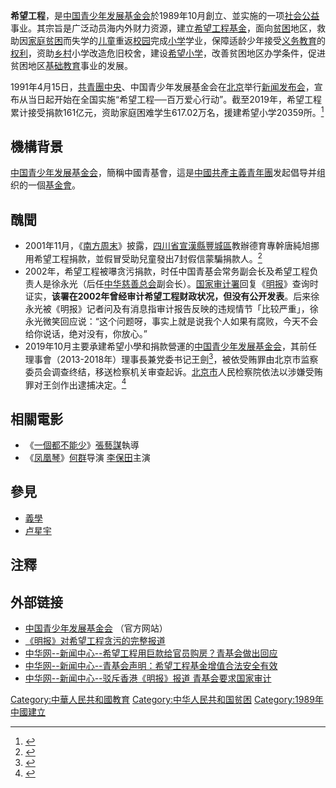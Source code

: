 '''希望工程'''，是[[中国青少年发展基金会|中国青少年发展基金会]]於1989年10月創立、並实施的一项[[社会|社会]][[公益|公益]]事业。其宗旨是广泛动员海内外财力资源，建立[[希望工程基金|希望工程基金]]，面向[[贫困|贫困]]地区，救助因[[家庭|家庭]][[贫困|贫困]]而失学的[[儿童|儿童]]重返[[校园|校园]]完成[[小学|小学]]学业，保障适龄少年接受[[义务教育|义务教育]]的[[权利|权利]]，资助[[乡村|乡村]]小学改造危旧校舍，建设[[希望小学|希望小学]]，改善贫困地区办学条件，促进贫困地区[[基础教育|基础教育]]事业的发展。

1991年4月15日，[[中國共產主義青年團中央委員會|共青團中央]]、中国青少年发展基金会在[[北京|北京]]举行[[新闻发布会|新闻发布会]]，宣布从当日起开始在全国实施“希望工程──百万爱心行动”。截至2019年，希望工程累计接受捐款161亿元，资助家庭困难学生617.02万名，援建希望小学20359所。<ref>{{cite news |title=第一所希望小学诞生记 |url=http://www.moe.gov.cn/jyb_xwfb/moe_2082/2021/2021_zl27/202104/t20210408_525040.html |accessdate=2022-01-01 |archive-date=2022-01-01 |archive-url=https://web.archive.org/web/20220101100314/http://www.moe.gov.cn/jyb_xwfb/moe_2082/2021/2021_zl27/202104/t20210408_525040.html }}</ref>

==機構背景==
[[中国青少年发展基金会|中国青少年发展基金会]]，簡稱中國青基會，這是[[中國共產主義青年團|中國共產主義青年團]]发起倡导并组织的一個[[基金會|基金會]]。

==醜聞==
* 2001年11月，《[[南方周末|南方周末]]》披露，[[四川省|四川省]][[宣漢縣|宣漢縣]][[豐城區|豐城區]]教辦德育專幹唐純旭挪用希望工程捐款，並假冒受助兒童發出7封假信蒙騙捐款人。<ref>{{Cite web |url=http://big5.china.com.cn/chinese/2001/Nov/81628.htm |title=愛心被愚弄怒揭黑幕 千里追蹤希望工程假信 |access-date=2013-06-10 |archive-date=2015-05-01 |archive-url=https://web.archive.org/web/20150501090230/http://big5.china.com.cn/chinese/2001/Nov/81628.htm |dead-url=no }}</ref>
* 2002年，希望工程被嚗贪污捐款，时任中国青基会常务副会长及希望工程负责人是徐永光（后任[[中华慈善总会|中华慈善总会]]副会长）。[[国家审计署|国家审计署]]回复《[[明报|明报]]》查询时证实，'''该署在2002年曾经审计希望工程财政状况，但没有公开发表'''。后来徐永光被《明报》记者问及有消息指审计报告反映的违规情节「比较严重」，徐永光微笑回应说：“这个问题呀，事实上就是说我个人如果有腐败，今天不会给你说话，绝对没有，你放心。”
*2019年10月主要承建希望小學和捐款營運的[[中国青少年发展基金会|中国青少年发展基金会]]，其前任理事會（2013-2018年）理事長兼党委书记王劍<ref>{{Cite web |url=https://www.cydf.org.cn/wangjielishihui/ |title=理事會名錄 |access-date=2019-10-10 |archive-date=2020-12-02 |archive-url=https://web.archive.org/web/20201202214159/https://www.cydf.org.cn/wangjielishihui/ |dead-url=no }}</ref>，被依受贿罪由北京市监察委员会调查终结，移送检察机关审查起诉。[[北京市|北京市]]人民检察院依法以涉嫌受贿罪对王剑作出逮捕决定。<ref>{{Cite web |url=https://www.chinanews.com/gn/2019/10-09/8974351.shtml |title=新華社-中国青少年发展基金会原理事长王剑决定逮捕 |access-date=2019-10-10 |archive-date=2019-10-10 |archive-url=https://web.archive.org/web/20191010161728/http://www.chinanews.com/gn/2019/10-09/8974351.shtml |dead-url=no }}</ref>

==相關電影==
*《[[一個都不能少|一個都不能少]]》[[張藝謀|張藝謀]]執導
*《[[凤凰琴|凤凰琴]]》[[何群|何群]]导演 [[李保田|李保田]]主演

==參見==
*[[義學|義學]]
*[[卢星宇|卢星宇]]

==注釋==
{{reflist}}

==外部链接==
*[http://www.cydf.org.cn/ 中国青少年发展基金会] {{Wayback|url=http://www.cydf.org.cn/ |date=20201130021100 }}（官方网站）
*[https://web.archive.org/web/20090321131035/http://i.mop.com/LightofHeaven/blog/2006/03/25/1370080.html 《明报》对希望工程贪污的完整报道]
*[http://news.china.com/zh_cn/domestic/945/20020302/10217710.html 中华网--新闻中心--希望工程用巨款给官员购房？青基会做出回应] {{Wayback|url=http://news.china.com/zh_cn/domestic/945/20020302/10217710.html |date=20160304195617 }}
*[http://news.china.com/zh_cn/domestic/945/20020302/10217900.html 中华网--新闻中心--青基会声明：希望工程基金增值合法安全有效] {{Wayback|url=http://news.china.com/zh_cn/domestic/945/20020302/10217900.html |date=20160304140322 }}
*[http://news.china.com/zh_cn/domestic/945/20020321/10228861.html 中华网--新闻中心--驳斥香港《明报》报道 青基会要求国家审计] {{Wayback|url=http://news.china.com/zh_cn/domestic/945/20020321/10228861.html |date=20111227052815 }}


[[Category:中華人民共和國教育|Category:中華人民共和國教育]]
[[Category:中华人民共和国贫困|Category:中华人民共和国贫困]]
[[Category:1989年中國建立|Category:1989年中國建立]]